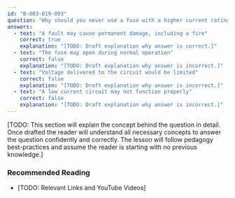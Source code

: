 ```yaml
---
id: "B-003-019-003"
question: "Why should you never use a fuse with a higher current rating than specified?"
answers:
  - text: "A fault may cause permanent damage, including a fire"
    correct: true
    explanation: "[TODO: Draft explanation why answer is correct.]"
  - text: "The fuse may open during normal operation"
    correct: false
    explanation: "[TODO: Draft explanation why answer is incorrect.]"
  - text: "Voltage delivered to the circuit would be limited"
    correct: false
    explanation: "[TODO: Draft explanation why answer is incorrect.]"
  - text: "A low current circuit may not function properly"
    correct: false
    explanation: "[TODO: Draft explanation why answer is incorrect.]"
---
```


[TODO: This section will explain the concept behind the question in detail. Once drafted the reader will understand all necessary concepts to answer the question confidently and correctly. The lesson will follow pedagogy best-practices and assume the reader is starting with no previous knowledge.]

### Recommended Reading

- [TODO: Relevant Links and YouTube Videos]
